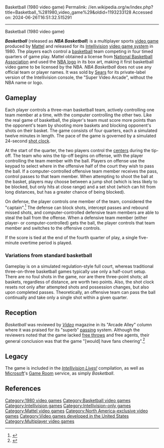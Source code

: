 Basketball (1980 video game)
Permalink: //en.wikipedia.org/w/index.php?title=Basketball_%281980_video_game%29&oldid=1193233128
Accessed on: 2024-06-26T16:51:32.515291



------
Basketball (1980 video game)
{{Refimprove|date=May 2015}}
{{short description|1980 video game}}
{{Infobox video game
| title = Basketball 
| image = Basketball Intellivision cover.jpg
| caption= 
| developer = [[Mattel]]
| publisher = Mattel
| designer = Ken Smith
| engine =
| released = {{vgrelease|NA|1980}}
| genre = [[Sports video game|Sports]]
| modes = [[Multiplayer video game|Multiplayer]]
| platforms = [[Intellivision]]
}}

'''''Basketball''''' (released as '''''NBA Basketball''''') is a multiplayer sports [[video game]] produced by [[Mattel]] and released for its [[Intellivision]] [[gaming console|video game system]] in 1980. The players each control a [[basketball]] team competing in four timed quarters of game play. Mattel obtained a license from [[National Basketball Association]] and used the [[Jerry West|NBA logo]] in its box art, making it first basketball video game to be licensed by the NBA. ''NBA Basketball'' does not use any official team or player names. It was sold by [[Sears]] for its private-label version of the Intellivision console, the "Super Video Arcade", without the NBA name or logo.

==Gameplay==
Each player controls a three-man basketball team, actively controlling one team member at a time, with the computer controlling the other two. Like the real game of basketball, the player's team must score more points than the opponent's team by shooting more baskets and blocking opponent's shots on their basket. The game consists of four quarters, each a simulated twelve minutes in length. The pace of the game is governed by a simulated 24-second [[shot clock]].

At the start of the quarter, the two players control the [[Center (basketball)|centers]] during the tip-off. The team who wins the tip-off begins on offense, with the player controlling the team member with the ball. Players on offense use the keypad to select where in the offensive half of the court they wish to pass the ball. If a computer-controlled offensive team member receives the pass, control passes to that team member. When attempting to shoot the ball at the basket, players may choose between a jump shot (which is less likely to be blocked, but only hits at close range) and a set shot (which can hit from long distances, but has a greater chance of being blocked).

On defense, the player controls one member of the team, considered the "captain".<ref name="BBInst">{{cite web|url=http://www.intellivisiongames.com/bluesky/games/instructions/sports/basketbl.txt|title=NBA Basketball Instructions|work=IntellivisionLives.com|access-date=2010-05-25|archive-url=https://web.archive.org/web/20101030053508/http://www.intellivisiongames.com/bluesky/games/instructions/sports/basketbl.txt|archive-date=2010-10-30|url-status=dead}}</ref> The defense can block shots, intercept passes and rebound missed shots, and computer-controlled defensive team members are able to steal the ball from the offense. When a defensive team member (either player- or computer-controlled) gets the ball, the player controls that team member and switches to the offensive controls.

If the score is tied at the end of the fourth quarter of play, a single five-minute overtime period is played.

===Variations from standard basketball===
Gameplay is on a simulated regulation-style full court, whereas traditional three-on-three basketball games typically use only a half-court setup. There are no foul shots in the game, nor are there three-point shots; all baskets, regardless of distance, are worth two points. Also, the shot clock resets not only after attempted shots and possession changes, but also upon completed passes. Theoretically, an offensive team can pass the ball continually and take only a single shot within a given quarter.

==Reception==
''Basketball'' was reviewed by ''[[Video (magazine)|Video]]'' magazine in its "Arcade Alley" column where it was praised for its "superb" [[Basketball moves#Passes|passing]] system. Although the reviewers noted that the game lacked [[free throw]]s and free agents, their general conclusion was that the game "[would] have fans cheering".<ref name=kunkel>{{cite journal |last1= Kunkel |first1= Bill |author-link1= Bill Kunkel (gaming)|last2= Laney |first2= Frank |author-link2= Arnie Katz|date= August 1980 |title= Arcade Alley: Armchair Athletes - Sports, Mattel-Style |journal= [[Video (magazine)|Video]]|publisher= Reese Communications|pages= 12, 92, and 93 |issn= 0147-8907}}</ref>{{rp|92–93}}

==Legacy==
The game is included in the ''[[Intellivision Lives!]]'' compilation, as well as [[Microsoft]]'s [[Game Room]] service, as simply ''Basketball''.

==References==
{{reflist}}

[[Category:1980 video games]]
[[Category:Basketball video games]]
[[Category:Intellivision games]]
[[Category:Intellivision-only games]]
[[Category:Mattel video games]]
[[Category:North America-exclusive video games]]
[[Category:Video games developed in the United States]]
[[Category:Multiplayer video games]]